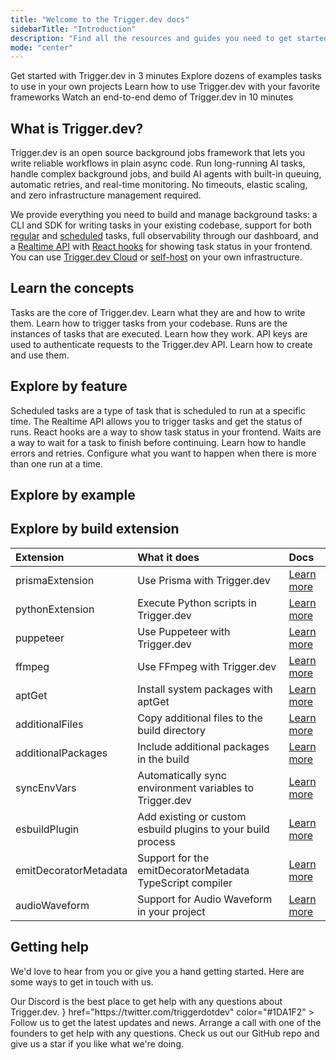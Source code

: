 ```yaml
---
title: "Welcome to the Trigger.dev docs"
sidebarTitle: "Introduction"
description: "Find all the resources and guides you need to get started"
mode: "center"
---
```


<CardGroup cols={2}>
  <Card title="Quick start" img="/images/intro-quickstart.jpg" href="/quick-start">
    Get started with Trigger.dev in 3 minutes
  </Card>
  <Card title="Examples" img="/images/intro-examples.jpg" href="/guides/introduction#example-tasks">
    Explore dozens of examples tasks to use in your own projects
  </Card>
  <Card title="Frameworks" img="/images/intro-frameworks.jpg" href="/guides/introduction#frameworks">
    Learn how to use Trigger.dev with your favorite frameworks
  </Card>
  <Card title="Video walkthrough" img="/images/intro-video.jpg" href="/video-walkthrough">
    Watch an end-to-end demo of Trigger.dev in 10 minutes
  </Card>
</CardGroup>

## What is Trigger.dev?

Trigger.dev is an open source background jobs framework that lets you write reliable workflows in plain async code. Run long-running AI tasks, handle complex background jobs, and build AI agents with built-in queuing, automatic retries, and real-time monitoring. No timeouts, elastic scaling, and zero infrastructure management required.

We provide everything you need to build and manage background tasks: a CLI and SDK for writing tasks in your existing codebase, support for both [regular](/tasks/overview) and [scheduled](/tasks/scheduled) tasks, full observability through our dashboard, and a [Realtime API](/realtime) with [React hooks](/frontend/react-hooks#realtime-hooks) for showing task status in your frontend. You can use [Trigger.dev Cloud](https://cloud.trigger.dev) or [self-host](/open-source-self-hosting) on your own infrastructure.

## Learn the concepts

<CardGroup cols={2}>
  <Card title="Writing tasks" icon="wand-magic-sparkles" href="/tasks/overview" color="#3B82F6">
    Tasks are the core of Trigger.dev. Learn what they are and how to write them.
  </Card>
  <Card title="Triggering tasks" icon="bullseye-pointer" href="/triggering" color="#fbbf24">
    Learn how to trigger tasks from your codebase.
  </Card>
  <Card title="Runs" icon="person-running" href="/runs" color="#EA189E">
    Runs are the instances of tasks that are executed. Learn how they work.
  </Card>
  <Card title="API keys" icon="key" href="/apikeys" color="#EAEA08">
    API keys are used to authenticate requests to the Trigger.dev API. Learn how to create and use them.
  </Card>
</CardGroup>

## Explore by feature

<CardGroup>
  <Card title="Scheduled tasks (cron)" icon="clock" href="/tasks/scheduled" color="#EAEA08">
    Scheduled tasks are a type of task that is scheduled to run at a specific time.
  </Card>
  <Card title="Realtime API" icon="loader" href="/realtime" color="#22C55E">
    The Realtime API allows you to trigger tasks and get the status of runs.
  </Card>
  <Card title="React hooks" icon="react" href="/frontend/react-hooks" color="#3B82F6">
    React hooks are a way to show task status in your frontend.
  </Card>
  <Card title="Waits" icon="calendar-clock" href="/wait" color="#F59E0B">
    Waits are a way to wait for a task to finish before continuing.
  </Card>
  <Card title="Errors and retries" icon="message-exclamation" href="/errors-retrying" color="#F43F5E">
    Learn how to handle errors and retries.
  </Card>
  <Card title="Concurrency & Queues" icon="line-height" href="/queue-concurrency" color="#D946EF">
    Configure what you want to happen when there is more than one run at a time.
  </Card>
</CardGroup>

## Explore by example

<CardGroup cols={3}>
  <Card title="FFmpeg" img="/images/intro-ffmpeg.jpg" href="/guides/examples/ffmpeg-video-processing"/>
  <Card title="Fal.ai" img="/images/intro-fal.jpg" href="/guides/examples/fal-ai-image-to-cartoon"/>
  <Card title="Puppeteer" img="/images/intro-puppeteer.jpg" href="/guides/examples/puppeteer"/>
  <Card title="LibreOffice" img="/images/intro-libreoffice.jpg" href="/guides/examples/libreoffice-pdf-conversion"/>
  <Card title="OpenAI" img="/images/intro-openai.jpg" href="/guides/examples/open-ai-with-retrying"/>
  <Card title="Browserbase" img="/images/intro-browserbase.jpg" href="/guides/examples/scrape-hacker-news"/>
  <Card title="Sentry" img="/images/intro-sentry.jpg" href="/guides/examples/sentry-error-tracking"/>
  <Card title="Resend" img="/images/intro-resend.jpg" href="/guides/examples/resend-email-sequence"/>
  <Card title="Vercel AI SDK" img="/images/intro-vercel.jpg" href="/guides/examples/vercel-ai-sdk"/>
  <Card title="Sharp" img="/images/intro-sharp.jpg" href="/guides/examples/sharp-image-processing"/>
  <Card title="Deepgram" img="/images/intro-deepgram.jpg" href="/guides/examples/deepgram-transcribe-audio"/>
  <Card title="Supabase" img="/images/intro-supabase.jpg" href="/guides/examples/supabase-database-operations"/>
  <Card title="DALL•E" img="/images/intro-openai.jpg" href="/guides/examples/dall-e3-generate-image"/>
  <Card title="Firecrawl" img="/images/intro-firecrawl.jpg" href="/guides/examples/firecrawl-url-crawl"/>
  <Card title="Lightpanda" img="/images/intro-lightpanda.jpg" href="/guides/examples/lightpanda"/>
</CardGroup>

## Explore by build extension

| Extension             | What it does                                                 | Docs                                                   |
| :-------------------- | :----------------------------------------------------------- | :----------------------------------------------------- |
| prismaExtension       | Use Prisma with Trigger.dev                                  | [Learn more](/config/extensions/prismaExtension)       |
| pythonExtension       | Execute Python scripts in Trigger.dev                        | [Learn more](/config/extensions/pythonExtension)       |
| puppeteer             | Use Puppeteer with Trigger.dev                               | [Learn more](/config/extensions/puppeteer)             |
| ffmpeg                | Use FFmpeg with Trigger.dev                                  | [Learn more](/config/extensions/ffmpeg)                |
| aptGet                | Install system packages with aptGet                          | [Learn more](/config/extensions/aptGet)                |
| additionalFiles       | Copy additional files to the build directory                 | [Learn more](/config/extensions/additionalFiles)       |
| additionalPackages    | Include additional packages in the build                     | [Learn more](/config/extensions/additionalPackages)    |
| syncEnvVars           | Automatically sync environment variables to Trigger.dev      | [Learn more](/config/extensions/syncEnvVars)           |
| esbuildPlugin         | Add existing or custom esbuild plugins to your build process | [Learn more](/config/extensions/esbuildPlugin)         |
| emitDecoratorMetadata | Support for the emitDecoratorMetadata TypeScript compiler    | [Learn more](/config/extensions/emitDecoratorMetadata) |
| audioWaveform         | Support for Audio Waveform in your project                   | [Learn more](/config/extensions/audioWaveform)         |

## Getting help

We'd love to hear from you or give you a hand getting started. Here are some ways to get in touch with us.

<CardGroup>
  <Card
    title="Join our Discord server"
    icon="discord"
    href="https://discord.gg/kA47vcd8P6"
    color="#5865F2"
  >
    Our Discord is the best place to get help with any questions about Trigger.dev.
  </Card>
  <Card
    title="Follow us on X (Twitter)"
    icon={
      <svg xmlns="http://www.w3.org/2000/svg" height="20" viewBox="0 0 512 512">
        <path d="M389.2 48h70.6L305.6 224.2 487 464H345L233.7 318.6 106.5 464H35.8L200.7 275.5 26.8 48H172.4L272.9 180.9 389.2 48zM364.4 421.8h39.1L151.1 88h-42L364.4 421.8z" />
      </svg>
    }
    href="https://twitter.com/triggerdotdev"
    color="#1DA1F2"
  >
    Follow us to get the latest updates and news.
  </Card>
  <Card
    title="Schedule a call"
    icon="phone"
    iconType="solid"
    color="#22C55E"
    href="https://cal.com/team/triggerdotdev/founders-call"
  >
    Arrange a call with one of the founders to get help with any questions.
  </Card>
  <Card
    title="Give us a star on GitHub"
    icon="star"
    iconType="solid"
    href="https://github.com/triggerdotdev/trigger.dev"
    color="#fbbf24"
  >
    Check us out our GitHub repo and give us a star if you like what we're doing.
  </Card>
</CardGroup>
